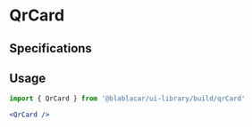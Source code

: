 

<Meta title="Widgets/QrCard" />

# **QrCard**

<Canvas>
  <Story name="With title and image">
    <QrCard
      imageUrl="https://upload.wikimedia.org/wikipedia/commons/thumb/d/d0/QR_code_for_mobile_English_Wikipedia.svg/1200px-QR_code_for_mobile_English_Wikipedia.svg.png"
      title="Jack James Dupont"
      itemMainTitle="1st class"
      itemMainInfo="Seat n°34"
      aria-label="Seat QR code"
    />
  </Story>
  <Story name="With long description">
    <QrCard
      imageUrl="https://upload.wikimedia.org/wikipedia/commons/thumb/d/d0/QR_code_for_mobile_English_Wikipedia.svg/1200px-QR_code_for_mobile_English_Wikipedia.svg.png"
      title="Jack James Dupont"
      itemMainTitle="1st class"
      itemMainInfo="Can you add a case with a long text: Your seat number will be assigned to you 1 hour before departure."
      aria-label="Seat QR code"
    />
  </Story>
</Canvas>

## Specifications

## Usage

```jsx
import { QrCard } from '@blablacar/ui-library/build/qrCard'

<QrCard />
```

<ArgsTable of={QrCard} />
